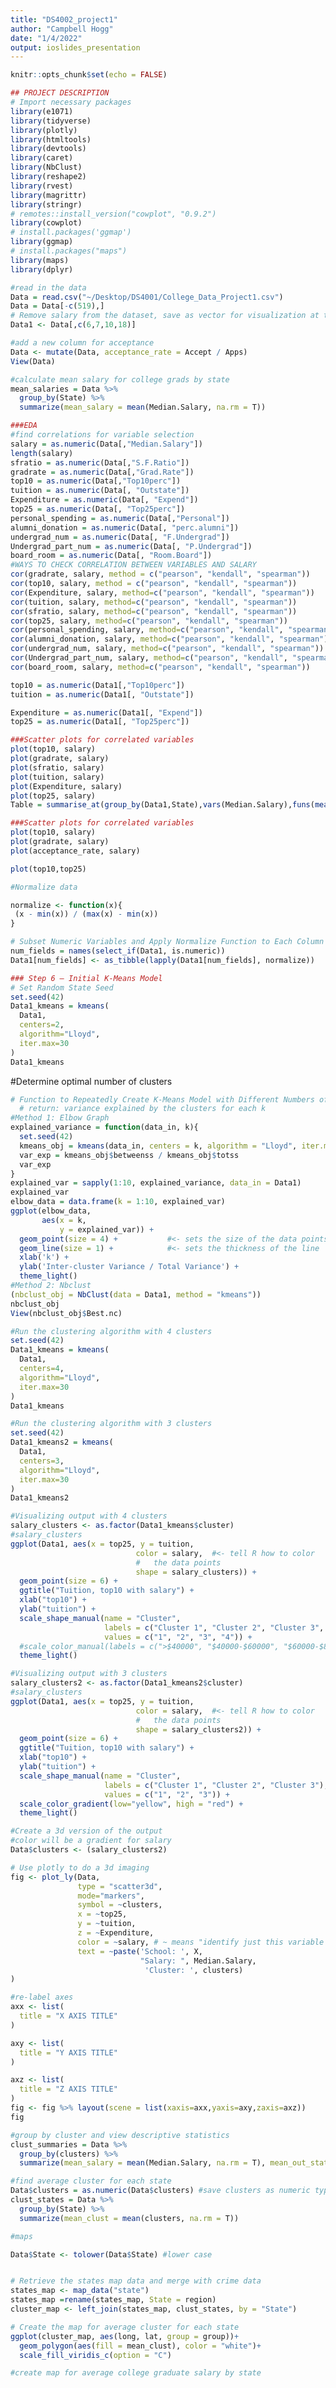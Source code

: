 ```yaml
---
title: "DS4002_project1"
author: "Campbell Hogg"
date: "1/4/2022"
output: ioslides_presentation
---
```


```r
knitr::opts_chunk$set(echo = FALSE)
```


```r

## PROJECT DESCRIPTION
# Import necessary packages
library(e1071)
library(tidyverse)
library(plotly)
library(htmltools)
library(devtools)
library(caret)
library(NbClust)
library(reshape2)
library(rvest)
library(magrittr)
library(stringr)
# remotes::install_version("cowplot", "0.9.2")
library(cowplot)
# install.packages('ggmap')
library(ggmap)
# install.packages("maps")
library(maps)
library(dplyr)
```


```r
#read in the data
Data = read.csv("~/Desktop/DS4001/College_Data_Project1.csv")
Data = Data[-c(519),]
# Remove salary from the dataset, save as vector for visualization at the end
Data1 <- Data[,c(6,7,10,18)]

#add a new column for acceptance
Data <- mutate(Data, acceptance_rate = Accept / Apps)
View(Data)

#calculate mean salary for college grads by state
mean_salaries = Data %>%
  group_by(State) %>%
  summarize(mean_salary = mean(Median.Salary, na.rm = T))

###EDA
#find correlations for variable selection
salary = as.numeric(Data[,"Median.Salary"])
length(salary)
sfratio = as.numeric(Data[,"S.F.Ratio"])
gradrate = as.numeric(Data[,"Grad.Rate"])
top10 = as.numeric(Data[,"Top10perc"])
tuition = as.numeric(Data[, "Outstate"])
Expenditure = as.numeric(Data[, "Expend"])
top25 = as.numeric(Data[, "Top25perc"])
personal_spending = as.numeric(Data[,"Personal"])
alumni_donation = as.numeric(Data[, "perc.alumni"])
undergrad_num = as.numeric(Data[, "F.Undergrad"])
Undergrad_part_num = as.numeric(Data[, "P.Undergrad"])
board_room = as.numeric(Data[, "Room.Board"])
#WAYS TO CHECK CORRELATION BETWEEN VARIABLES AND SALARY
cor(gradrate, salary, method = c("pearson", "kendall", "spearman"))
cor(top10, salary, method = c("pearson", "kendall", "spearman"))
cor(Expenditure, salary, method=c("pearson", "kendall", "spearman"))
cor(tuition, salary, method=c("pearson", "kendall", "spearman"))
cor(sfratio, salary, method=c("pearson", "kendall", "spearman"))
cor(top25, salary, method=c("pearson", "kendall", "spearman"))
cor(personal_spending, salary, method=c("pearson", "kendall", "spearman"))
cor(alumni_donation, salary, method=c("pearson", "kendall", "spearman"))
cor(undergrad_num, salary, method=c("pearson", "kendall", "spearman"))
cor(Undergrad_part_num, salary, method=c("pearson", "kendall", "spearman"))
cor(board_room, salary, method=c("pearson", "kendall", "spearman"))

top10 = as.numeric(Data1[,"Top10perc"])
tuition = as.numeric(Data1[, "Outstate"])

Expenditure = as.numeric(Data1[, "Expend"])
top25 = as.numeric(Data1[, "Top25perc"])

###Scatter plots for correlated variables
plot(top10, salary)
plot(gradrate, salary)
plot(sfratio, salary)
plot(tuition, salary)
plot(Expenditure, salary)
plot(top25, salary)
Table = summarise_at(group_by(Data1,State),vars(Median.Salary),funs(mean(.,na.rm=TRUE)))
```


```r
###Scatter plots for correlated variables
plot(top10, salary)
plot(gradrate, salary)
plot(acceptance_rate, salary)

plot(top10,top25)

```

```r
#Normalize data

normalize <- function(x){
 (x - min(x)) / (max(x) - min(x))
}

# Subset Numeric Variables and Apply Normalize Function to Each Column
num_fields = names(select_if(Data1, is.numeric))
Data1[num_fields] <- as_tibble(lapply(Data1[num_fields], normalize))

```


```r
### Step 6 — Initial K-Means Model
# Set Random State Seed
set.seed(42)
Data1_kmeans = kmeans(
  Data1,
  centers=2,
  algorithm="Lloyd",
  iter.max=30
)
Data1_kmeans
```

#Determine optimal number of clusters
```r
# Function to Repeatedly Create K-Means Model with Different Numbers of Clusters
  # return: variance explained by the clusters for each k
#Method 1: Elbow Graph
explained_variance = function(data_in, k){
  set.seed(42)
  kmeans_obj = kmeans(data_in, centers = k, algorithm = "Lloyd", iter.max = 30)
  var_exp = kmeans_obj$betweenss / kmeans_obj$totss
  var_exp  
}
explained_var = sapply(1:10, explained_variance, data_in = Data1)
explained_var
elbow_data = data.frame(k = 1:10, explained_var)
ggplot(elbow_data, 
       aes(x = k,  
           y = explained_var)) + 
  geom_point(size = 4) +           #<- sets the size of the data points
  geom_line(size = 1) +            #<- sets the thickness of the line
  xlab('k') + 
  ylab('Inter-cluster Variance / Total Variance') + 
  theme_light()
#Method 2: Nbclust
(nbclust_obj = NbClust(data = Data1, method = "kmeans"))
nbclust_obj
View(nbclust_obj$Best.nc)
```


```r
#Run the clustering algorithm with 4 clusters
set.seed(42)
Data1_kmeans = kmeans(
  Data1,
  centers=4,
  algorithm="Lloyd",
  iter.max=30
)
Data1_kmeans
```


```r

#Run the clustering algorithm with 3 clusters
set.seed(42)
Data1_kmeans2 = kmeans(
  Data1,
  centers=3,
  algorithm="Lloyd",
  iter.max=30
)
Data1_kmeans2

```

```r
#Visualizing output with 4 clusters
salary_clusters <- as.factor(Data1_kmeans$cluster)
#salary_clusters
ggplot(Data1, aes(x = top25, y = tuition,
                            color = salary,  #<- tell R how to color 
                            #   the data points
                            shape = salary_clusters)) + 
  geom_point(size = 6) +
  ggtitle("Tuition, top10 with salary") +
  xlab("top10") +
  ylab("tuition") +
  scale_shape_manual(name = "Cluster", 
                     labels = c("Cluster 1", "Cluster 2", "Cluster 3", "Cluster 4"),
                     values = c("1", "2", "3", "4")) +
  #scale_color_manual(labels = c(">$40000", "$40000-$60000", "$60000-$80000", ">$80000"), values = colfunc(4)) +
  theme_light()
```

```r
#Visualizing output with 3 clusters
salary_clusters2 <- as.factor(Data1_kmeans2$cluster)
#salary_clusters
ggplot(Data1, aes(x = top25, y = tuition,
                            color = salary,  #<- tell R how to color 
                            #   the data points
                            shape = salary_clusters2)) + 
  geom_point(size = 6) +
  ggtitle("Tuition, top10 with salary") +
  xlab("top10") +
  ylab("tuition") +
  scale_shape_manual(name = "Cluster", 
                     labels = c("Cluster 1", "Cluster 2", "Cluster 3"),
                     values = c("1", "2", "3")) +
  scale_color_gradient(low="yellow", high = "red") +
  theme_light()
```




```r
#Create a 3d version of the output
#color will be a gradient for salary
Data$clusters <- (salary_clusters2)

# Use plotly to do a 3d imaging 
fig <- plot_ly(Data, 
               type = "scatter3d",
               mode="markers",
               symbol = ~clusters,
               x = ~top25, 
               y = ~tuition, 
               z = ~Expenditure,
               color = ~salary, # ~ means "identify just this variable and use all layers (plotly)
               text = ~paste('School: ', X,
                             "Salary: ", Median.Salary,
                              'Cluster: ', clusters)
)

#re-label axes
axx <- list(
  title = "X AXIS TITLE"
)

axy <- list(
  title = "Y AXIS TITLE"
)

axz <- list(
  title = "Z AXIS TITLE"
)
fig <- fig %>% layout(scene = list(xaxis=axx,yaxis=axy,zaxis=axz))
fig
```


```r
#group by cluster and view descriptive statistics
clust_summaries = Data %>%
  group_by(clusters) %>%
  summarize(mean_salary = mean(Median.Salary, na.rm = T), mean_out_state_tuiton = mean(Outstate, na.rm = T),          mean_expenditure = mean(Expend, na.rm = T), mean_top25 = mean(Top25perc, na.rm = T))

#find average cluster for each state
Data$clusters = as.numeric(Data$clusters) #save clusters as numeric type to take average for each states
clust_states = Data %>%
  group_by(State) %>%
  summarize(mean_clust = mean(clusters, na.rm = T))
```


```r
#maps

Data$State <- tolower(Data$State) #lower case


# Retrieve the states map data and merge with crime data
states_map <- map_data("state")
states_map =rename(states_map, State = region)
cluster_map <- left_join(states_map, clust_states, by = "State")

# Create the map for average cluster for each state
ggplot(cluster_map, aes(long, lat, group = group))+
  geom_polygon(aes(fill = mean_clust), color = "white")+
  scale_fill_viridis_c(option = "C")

#create map for average college graduate salary by state

```







